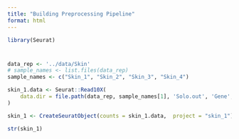 ```yaml
---
title: "Building Preprocessing Pipeline"
format: html
---
```

```r
library(Seurat)
```

# 

```r
data_rep <- '../data/Skin'
# sample_names <- list.files(data_rep)
sample_names <- c("Skin_1", "Skin_2", "Skin_3", "Skin_4")


```


```r
skin_1.data <- Seurat::Read10X(
    data.dir = file.path(data_rep, sample_names[1], 'Solo.out', 'Gene', 'filtered')
)

skin_1 <- CreateSeuratObject(counts = skin_1.data,  project = "skin_1")

str(skin_1)
```


